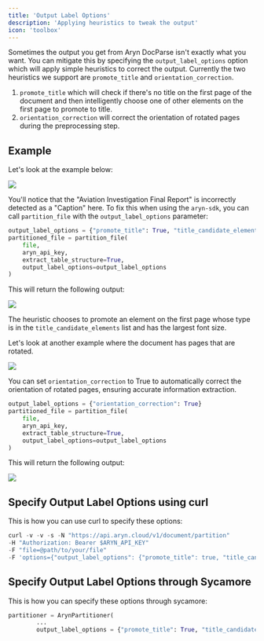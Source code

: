 ```yaml
---
title: 'Output Label Options'
description: 'Applying heuristics to tweak the output'
icon: 'toolbox'
---
```


Sometimes the output you get from Aryn DocParse isn't exactly what you want. You can mitigate this by specifying the `output_label_options` option which will apply simple heuristics to correct the output. Currently the two heuristics we support are `promote_title` and `orientation_correction`.
1. `promote_title` which will check if there's no title on the first page of the document and then intelligently choose one of other elements on the first page to promote to title. 
2. `orientation_correction` will correct the orientation of rotated pages during the preprocessing step.
## Example 

Let's look at the example below: 

<Frame>
  <img src="/images/ntsb_incorrect_caption.png" />
</Frame>

You'll notice that the "Aviation Investigation Final Report" is incorrectly detected as a "Caption" here. To fix this when using the `aryn-sdk`, you can call `partition_file` with the `output_label_options` parameter:


```python
output_label_options = {"promote_title": True, "title_candidate_elements":["Section-header", "Caption"], "orientation_correction": False}
partitioned_file = partition_file(
    file,
    aryn_api_key,
    extract_table_structure=True,
    output_label_options=output_label_options
)
```

This will return the following output:

 <Frame>
  <img src="/images/ntsb_correct_title.png" />
</Frame>

The heuristic chooses to promote an element on the first page whose type is in the `title_candidate_elements` list and has the largest font size. 


Let's look at another example where the document has pages that are rotated.

<Frame>
  <img src="/images/rotated_page.png" />
</Frame>

You can set `orientation_correction` to True to automatically correct the orientation of rotated pages, ensuring accurate information extraction.

```python
output_label_options = {"orientation_correction": True}
partitioned_file = partition_file(
    file,
    aryn_api_key,
    extract_table_structure=True,
    output_label_options=output_label_options
)
```
This will return the following output:

<Frame>
  <img src="/images/rotated_pdf_extraction.png" />
</Frame>




## Specify Output Label Options using curl 

This is how you can use curl to specify these options:

```python
curl -v -v -s -N "https://api.aryn.cloud/v1/document/partition"
-H "Authorization: Bearer $ARYN_API_KEY" 
-F "file=@path/to/your/file"
-F 'options={"output_label_options": {"promote_title": true, "title_candidate_elements":["Section-header", "Caption"], "orientation_correction": true}}'
```

## Specify Output Label Options through Sycamore 

This is how you can specify these options through sycamore:

```python
partitioner = ArynPartitioner(
        ...
        output_label_options = {"promote_title": True, "title_candidate_elements":["Section-header", "Caption"], "orientation_correction": True})
```